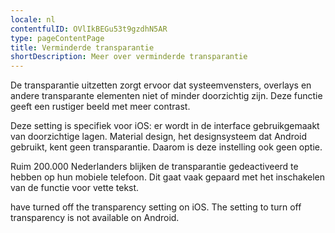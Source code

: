 ```yaml
---
locale: nl
contentfulID: OVlIkBEGu53t9gzdhN5AR
type: pageContentPage
title: Verminderde transparantie
shortDescription: Meer over verminderde transparantie
---
```


De transparantie uitzetten zorgt ervoor dat systeemvensters, overlays en andere transparante elementen niet of minder doorzichtig zijn. Deze functie geeft een rustiger beeld met meer contrast.

Deze setting is specifiek voor iOS: er wordt in de interface gebruikgemaakt van doorzichtige lagen. Material design, het designsysteem dat Android gebruikt, kent geen transparantie. Daarom is deze instelling ook geen optie.

Ruim 200.000 Nederlanders blijken de transparantie gedeactiveerd te hebben op hun mobiele telefoon. Dit gaat vaak gepaard met het inschakelen van de functie voor vette tekst.

<TwoColumnBlock>
  <LeftColumn>
    <ColumnRow>
      <PercentageBlock
        metrics={[
          { title: 'iOS - transparency metric', key: 'ios-accessibility_is_reduce_transparency_enabled-true', isPercentage: true }
        ]}
        linkLabel="More about transparency"
        linkUrl="/nl/stats/transparency">
        have turned off the transparency setting on iOS.
      </PercentageBlock>
    </ColumnRow>
  </LeftColumn>
  <RightColumn>
    <ColumnRow>
      <TextBlock
        showBackgroundColor={true}>
        The setting to turn off transparency is not available on Android. 
        <CustomLink url="/nl/stats/transparency" label="More about transparency" external={false}/>
      </TextBlock>
    </ColumnRow>
  </RightColumn>
</TwoColumnBlock>
